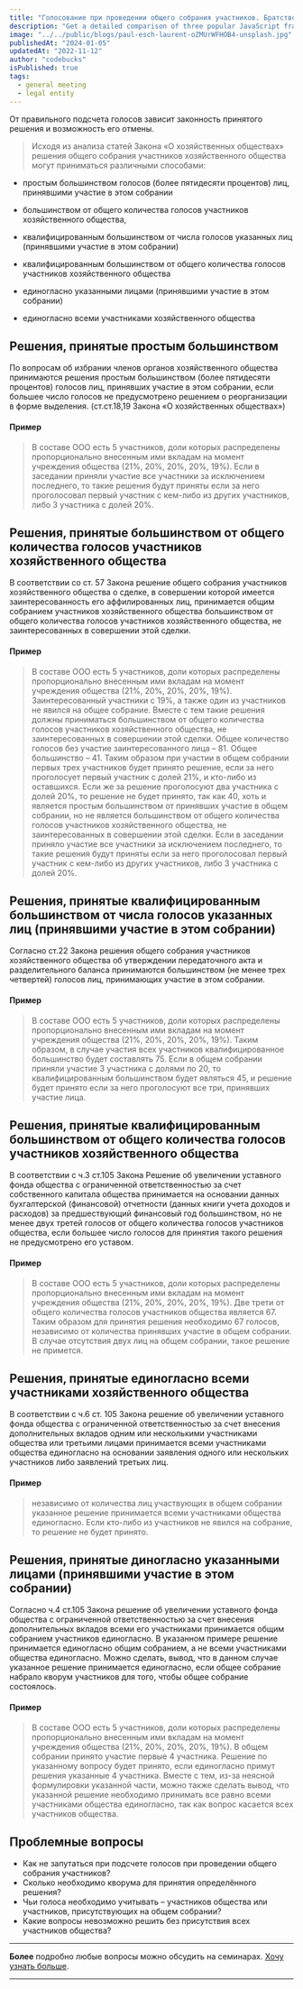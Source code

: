 ```yaml
---
title: "Голосование при проведении общего собрания участников. Братство кольца"
description: "Get a detailed comparison of three popular JavaScript frameworks - Angular, React, and Vue.js. Understand the strengths, weaknesses, and use cases for each framework to make an informed decision for your next web development project."
image: "../../public/blogs/paul-esch-laurent-oZMUrWFHOB4-unsplash.jpg"
publishedAt: "2024-01-05"
updatedAt: "2022-11-12"
author: "codebucks"
isPublished: true
tags:
  - general meeting
  - legal entity
---
```


От правильного подсчета голосов зависит законность принятого решения и возможность его отмены.

> Исходя из анализа статей Закона «О хозяйственных обществах» решения общего собрания участников
> хозяйственного общества могут приниматься различными способами:

- простым большинством голосов (более пятидесяти процентов) лиц, принявшими участие в этом собрании

- большинством от общего количества голосов участников хозяйственного общества,

- квалифицированным большинством от числа голосов указанных лиц (принявшими участие в этом собрании)

- квалифицированным большинством от общего количества голосов участников хозяйственного общества

- единогласно указанными лицами (принявшими участие в этом собрании)

- единогласно всеми участниками хозяйственного общества

## Решения, принятые простым большинством

По вопросам об избрании
членов органов хозяйственного общества принимаются
решения простым большинством (более пятидесяти процентов) голосов лиц, принявших
участие в этом собрании, если большее число голосов не предусмотрено решением о
реорганизации в форме выделения. (ст.ст.18,19 Закона «О хозяйственных обществах»)

#### Пример

> В составе ООО есть 5 участников, доли которых распределены пропорционально
> внесенным ими вкладам на момент учреждения общества (21%, 20%, 20%, 20%, 19%).
> Если в заседании приняли участие все участники за исключением последнего, то
> такие решения будут приняты если за него проголосовал первый участник с кем-либо
> из других участников, либо 3 участника с долей 20%.

## Решения, принятые большинством от общего количества голосов участников хозяйственного общества

В соответствии со ст. 57 Закона решение общего собрания участников хозяйственного общества
о сделке, в совершении которой имеется заинтересованность его аффилированных лиц,
принимается общим собранием участников хозяйственного общества большинством
от общего количества голосов участников хозяйственного общества, не заинтересованных в совершении этой сделки.

#### Пример

> В составе ООО есть 5 участников, доли которых распределены пропорционально внесенным ими вкладам на момент учреждения общества (21%, 20%, 20%, 20%, 19%). Заинтересованный участники с 19%, а также один из участников не явился на общее собрание. Вместе с тем такие решения должны приниматься большинством от общего количества голосов участников хозяйственного общества, не заинтересованных в совершении этой сделки. Общее количество голосов без участие заинтересованного лица – 81. Общее большинство – 41. Таким образом при участии в общем собрании первых трех участников будет принято решение, если за него проголосует первый участник с долей 21%, и кто-либо из оставшихся. Если же за решение проголосуют два участника с долей 20%, то решение не будет принято, так как 40, хоть и является простым большинством от принявших участие в общем собрании, но не является большинством от общего количества голосов участников хозяйственного общества, не заинтересованных в совершении этой сделки.
> Если в заседании приняло участие все участники за исключением последнего, то такие решения будут приняты если за него проголосовал первый участник с кем-либо из других участников, либо 3 участника с долей 20%.

## Решения, принятые квалифицированным большинством от числа голосов указанных лиц (принявшими участие в этом собрании)

Согласно ст.22 Закона решения общего собрания
участников хозяйственного общества об утверждении
передаточного акта и разделительного баланса принимаются большинством
(не менее трех четвертей) голосов лиц, принимающих участие в этом собрании.

#### Пример

> В составе ООО есть 5 участников, доли которых
> распределены пропорционально внесенным ими вкладам на момент
> учреждения общества (21%, 20%, 20%, 20%, 19%). Таким образом, в случае участия всех
> участников квалифицированное большинство будет составлять 75. Если в общем собрании
> приняли участие 3 участника с долями по 20, то квалифицированным большинством будет
> являться 45, и решение будет принято если за него проголосуют все три, принявших участие лица.

## Решения, принятые квалифицированным большинством от общего количества голосов участников хозяйственного общества

В соответствии с ч.3 ст.105 Закона Решение об увеличении
уставного фонда общества с ограниченной ответственностью за счет
собственного капитала общества принимается на основании данных бухгалтерской
(финансовой) отчетности (данных книги учета доходов и расходов) за предшествующий
финансовый год большинством, но не менее двух третей голосов от общего количества голосов
участников общества, если большее число голосов для принятия такого решения не предусмотрено его уставом.

#### Пример

> В составе ООО есть 5 участников, доли которых распределены
> пропорционально внесенным ими вкладам на момент учреждения
> общества (21%, 20%, 20%, 20%, 19%). Две трети от общего количества голосов участников
> общества является 67. Таким образом для принятия решения необходимо 67 голосов, независимо
> от количества принявших участие в общем собрании. В случае отсутствия двух лиц на общем
> собрании, такое решение не примется.

## Решения, принятые единогласно всеми участниками хозяйственного общества

В соответствии с ч.6 ст. 105 Закона решение об увеличении
уставного фонда общества с ограниченной ответственностью за счет
внесения дополнительных вкладов одним или несколькими участниками
общества или третьими лицами принимается всеми участниками общества единогласно
на основании заявления одного или нескольких участников либо заявлений третьих лиц.

#### Пример

> независимо от количества лиц участвующих
> в общем собрании указанное решение принимается
> всеми участниками общества единогласно. Если кто-либо
> из участников не явился на собрание, то решение не будет принято.

## Решения, принятые диногласно указанными лицами (принявшими участие в этом собрании)

Согласно ч.4 ст.105 Закона решение об увеличении уставного
фонда общества с ограниченной ответственностью за счет внесения
дополнительных вкладов всеми его участниками принимается общим
собранием участников единогласно. В указанном примере решение
принимается единогласно общим собранием, а не всеми участниками
общества единогласно. Можно сделать, вывод, что в данном случае
указанное решение принимается единогласно, если общее собрание
набрало кворум участников для того, чтобы общее собрание состоялось.

#### Пример

> В составе ООО есть 5 участников, доли которых распределены пропорционально внесенным ими вкладам на момент учреждения общества (21%, 20%, 20%, 20%, 19%). В общем собрании принято участие первые 4 участника. Решение по указанному вопросу будет принято, если единогласно примут решения указанные 4 участника.
> Вместе с тем, из-за неясной формулировки указанной части, можно также сделать вывод, что указанной решение необходимо принимать все равно всеми участниками общества единогласно, так как вопрос касается всех участников общества.

## Проблемные вопросы

- Как не запутаться при подсчете голосов при проведении общего собрания участников?
- Сколько необходимо кворума для принятия определённого решения?
- Чьи голоса необходимо учитывать – участников общества или участников, присутствующих на общем собрании?
- Какие вопросы невозможно решить без присутствия всех участников общества?

---

**Более** подробно любые вопросы можно обсудить на семинарах. [Хочу узнать больше](../contact).

---

